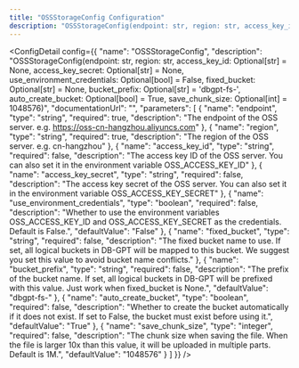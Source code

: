 ```yaml
---
title: "OSSStorageConfig Configuration"
description: "OSSStorageConfig(endpoint: str, region: str, access_key_id: Optional[str] = None, access_key_secret: Optional[str] = None, use_environment_credentials: Optional[bool] = False, fixed_bucket: Optional[str] = None, bucket_prefix: Optional[str] = 'dbgpt-fs-', auto_create_bucket: Optional[bool] = True, save_chunk_size: Optional[int] = 1048576)"
---
```



<ConfigDetail config={{
  "name": "OSSStorageConfig",
  "description": "OSSStorageConfig(endpoint: str, region: str, access_key_id: Optional[str] = None, access_key_secret: Optional[str] = None, use_environment_credentials: Optional[bool] = False, fixed_bucket: Optional[str] = None, bucket_prefix: Optional[str] = 'dbgpt-fs-', auto_create_bucket: Optional[bool] = True, save_chunk_size: Optional[int] = 1048576)",
  "documentationUrl": "",
  "parameters": [
    {
      "name": "endpoint",
      "type": "string",
      "required": true,
      "description": "The endpoint of the OSS server. e.g. https://oss-cn-hangzhou.aliyuncs.com"
    },
    {
      "name": "region",
      "type": "string",
      "required": true,
      "description": "The region of the OSS server. e.g. cn-hangzhou"
    },
    {
      "name": "access_key_id",
      "type": "string",
      "required": false,
      "description": "The access key ID of the OSS server. You can also set it in the environment variable OSS_ACCESS_KEY_ID"
    },
    {
      "name": "access_key_secret",
      "type": "string",
      "required": false,
      "description": "The access key secret of the OSS server. You can also set it in the environment variable OSS_ACCESS_KEY_SECRET"
    },
    {
      "name": "use_environment_credentials",
      "type": "boolean",
      "required": false,
      "description": "Whether to use the environment variables OSS_ACCESS_KEY_ID and OSS_ACCESS_KEY_SECRET as the credentials. Default is False.",
      "defaultValue": "False"
    },
    {
      "name": "fixed_bucket",
      "type": "string",
      "required": false,
      "description": "The fixed bucket name to use. If set, all logical buckets in DB-GPT will be mapped to this bucket. We suggest you set this value to avoid bucket name conflicts."
    },
    {
      "name": "bucket_prefix",
      "type": "string",
      "required": false,
      "description": "The prefix of the bucket name. If set, all logical buckets in DB-GPT will be prefixed with this value. Just work when fixed_bucket is None.",
      "defaultValue": "dbgpt-fs-"
    },
    {
      "name": "auto_create_bucket",
      "type": "boolean",
      "required": false,
      "description": "Whether to create the bucket automatically if it does not exist. If set to False, the bucket must exist before using it.",
      "defaultValue": "True"
    },
    {
      "name": "save_chunk_size",
      "type": "integer",
      "required": false,
      "description": "The chunk size when saving the file. When the file is larger 10x than this value, it will be uploaded in multiple parts. Default is 1M.",
      "defaultValue": "1048576"
    }
  ]
}} />

